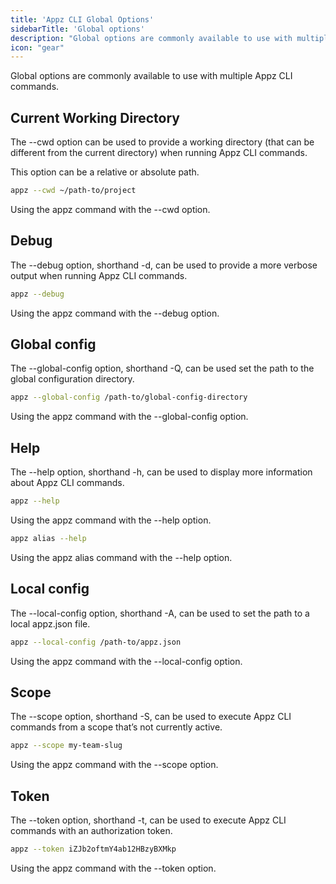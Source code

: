 ```yaml
---
title: 'Appz CLI Global Options'
sidebarTitle: 'Global options'
description: "Global options are commonly available to use with multiple Appz CLI commands. Learn about Appz CLI's global options here."
icon: "gear"
---
```


Global options are commonly available to use with multiple Appz CLI commands.

## Current Working Directory

The --cwd option can be used to provide a working directory (that can be different from the current directory) when running Appz CLI commands.

This option can be a relative or absolute path.

```bash
appz --cwd ~/path-to/project
```
Using the appz command with the --cwd option.

## Debug
The --debug option, shorthand -d, can be used to provide a more verbose output when running Appz CLI commands.

```bash
appz --debug
```

Using the appz command with the --debug option.

## Global config
The --global-config option, shorthand -Q, can be used set the path to the global configuration directory.

```bash
appz --global-config /path-to/global-config-directory
```

Using the appz command with the --global-config option.

## Help
The --help option, shorthand -h, can be used to display more information about Appz CLI commands.

```bash
appz --help
```

Using the appz command with the --help option.

```bash
appz alias --help
```

Using the appz alias command with the --help option.

## Local config
The --local-config option, shorthand -A, can be used to set the path to a local appz.json file.

```bash
appz --local-config /path-to/appz.json
```
Using the appz command with the --local-config option.

## Scope
The --scope option, shorthand -S, can be used to execute Appz CLI commands from a scope that’s not currently active.

```bash
appz --scope my-team-slug
```
Using the appz command with the --scope option.

## Token
The --token option, shorthand -t, can be used to execute Appz CLI commands with an authorization token.

```bash
appz --token iZJb2oftmY4ab12HBzyBXMkp
```
Using the appz command with the --token option.
